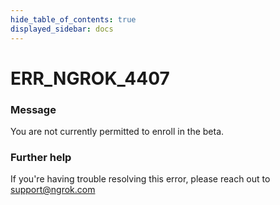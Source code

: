 ```yaml
---
hide_table_of_contents: true
displayed_sidebar: docs
---
```



# ERR_NGROK_4407

### Message
You are not currently permitted to enroll in the beta.

<ErrorDetails error='err_ngrok_4407' />


### Further help
If you're having trouble resolving this error, please reach out to [support@ngrok.com](mailto:support@ngrok.com?subject=Help%20with%20ERR_NGROK_4407)

